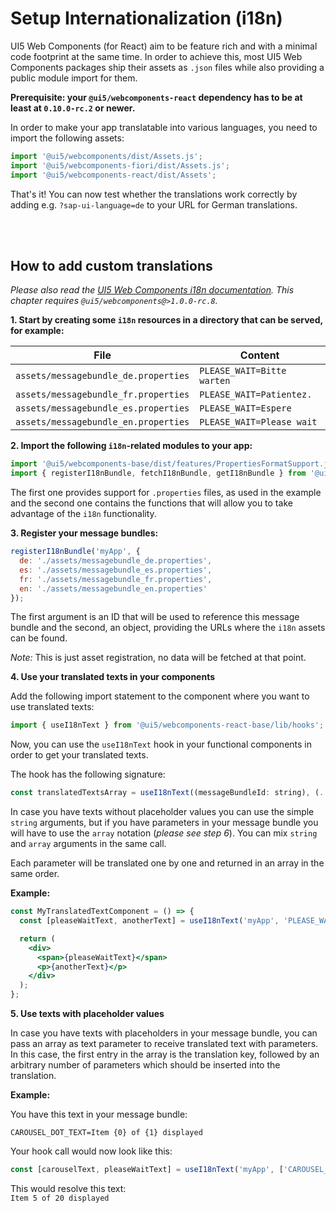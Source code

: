 
<Meta title="Internationalization" />

# Setup Internationalization (i18n)

UI5 Web Components (for React) aim to be feature rich and with a minimal code footprint at the same time.
In order to achieve this, most UI5 Web Components packages ship their assets as `.json` files while also providing a public module import for them.

**Prerequisite: your `@ui5/webcomponents-react` dependency has to be at least at `0.10.0-rc.2` or newer.**

In order to make your app translatable into various languages, you need to import the following assets:

```js
import '@ui5/webcomponents/dist/Assets.js';
import '@ui5/webcomponents-fiori/dist/Assets.js';
import '@ui5/webcomponents-react/dist/Assets';
```

That's it! You can now test whether the translations work correctly by adding e.g. `?sap-ui-language=de` to your URL for German translations.

<br />
<br />

## How to add custom translations

_Please also read the [UI5 Web Components i18n documentation](https://github.com/SAP/ui5-webcomponents/blob/master/docs/i18n.md)._
_This chapter requires `@ui5/webcomponents@>1.0.0-rc.8`._

**1. Start by creating some `i18n` resources in a directory that can be served, for example:**

| File                                 | Content                    |
| ------------------------------------ | -------------------------- |
| `assets/messagebundle_de.properties` | `PLEASE_WAIT=Bitte warten` |
| `assets/messagebundle_fr.properties` | `PLEASE_WAIT=Patientez.`   |
| `assets/messagebundle_es.properties` | `PLEASE_WAIT=Espere`       |
| `assets/messagebundle_en.properties` | `PLEASE_WAIT=Please wait`  |

**2. Import the following `i18n`-related modules to your app:**

```js
import '@ui5/webcomponents-base/dist/features/PropertiesFormatSupport.js';
import { registerI18nBundle, fetchI18nBundle, getI18nBundle } from '@ui5/webcomponents-base/dist/i18nBundle.js';
```

The first one provides support for `.properties` files, as used in the example and the second one contains the functions
that will allow you to take advantage of the `i18n` functionality.

**3. Register your message bundles:**

```js
registerI18nBundle('myApp', {
  de: './assets/messagebundle_de.properties',
  es: './assets/messagebundle_es.properties',
  fr: './assets/messagebundle_fr.properties',
  en: './assets/messagebundle_en.properties'
});
```

The first argument is an ID that will be used to reference this message bundle and the second, an object,
providing the URLs where the `i18n` assets can be found.

_Note:_ This is just asset registration, no data will be fetched at that point.

**4. Use your translated texts in your components**

Add the following import statement to the component where you want to use translated texts:

```js
import { useI18nText } from '@ui5/webcomponents-react-base/lib/hooks';
```

Now, you can use the `useI18nText` hook in your functional components in order to get your translated texts.

The hook has the following signature:

```js
const translatedTextsArray = useI18nText((messageBundleId: string), (...textsToTranslate: (string | string[])[]));
```

In case you have texts without placeholder values you can use the simple `string` arguments, but if you have parameters
in your message bundle you will have to use the `array` notation (_please see step 6_).
You can mix `string` and `array` arguments in the same call.

Each parameter will be translated one by one and returned in an array in the same order.

**Example:**

```jsx
const MyTranslatedTextComponent = () => {
  const [pleaseWaitText, anotherText] = useI18nText('myApp', 'PLEASE_WAIT', 'ANOTHER_TEXT_TO_TRANSLATE');

  return (
    <div>
      <span>{pleaseWaitText}</span>
      <p>{anotherText}</p>
    </div>
  );
};
```

**5. Use texts with placeholder values**

In case you have texts with placeholders in your message bundle, you can pass an array as text parameter to receive
translated text with parameters. In this case, the first entry in the array is the translation key, followed by an
arbitrary number of parameters which should be inserted into the translation.

**Example:**

You have this text in your message bundle:

```properties
CAROUSEL_DOT_TEXT=Item {0} of {1} displayed
```

Your hook call would now look like this:

```js
const [carouselText, pleaseWaitText] = useI18nText('myApp', ['CAROUSEL_DOT_TEXT', 5, 20], 'PLEASE_WAIT');
```

This would resolve this text:<br />
`Item 5 of 20 displayed`
